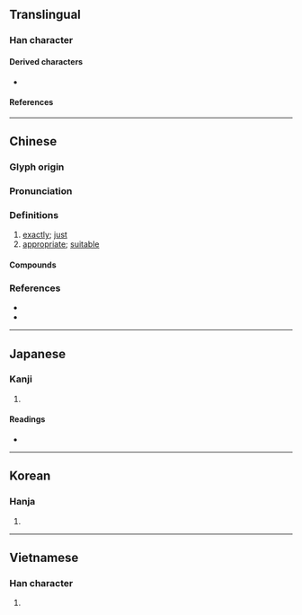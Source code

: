 {{character info/new}}
==Translingual==

===Han character===
{{Han char|rn=61|rad=心|as=06|sn=9|four=98061|canj=POMR|ids=⿰忄合}}

====Derived characters====
* {{l|mul|[[𪣺]]}}

====References====
{{Han ref|kx=0386.010|dkj=10603|dj=0718.020|hdz=42297.020|uh=6070}}

----

==Chinese==
{{zh-forms}} <!--alt form 𢙅?-->

===Glyph origin===
{{Han etym}}

===Pronunciation===
{{zh-pron
|m=qià
|m-s=
|c=hap1,aam1
|c-t=
|g=
|h=pfs=
|j=
|mb=kiă
|md=
|mn=khap
|mn-t=kab4
|w=
|x=
|mc=y
|oc=y
|cat=adv,a
}}

===Definitions===
{{zh-hanzi}}

# [[exactly]]; [[just]]
# [[appropriate]]; [[suitable]]

====Compounds====
{{zh-der|恰到好處|恰巧|恰不道|不恰好|恰限|恰纔|恰當|恰恰|恰如|恰好|恰則|恰克圖|恰似|半恰|恰正|恰便似|恰如其分|洽恰}}

===References===
* {{R:twedu|A01336}}
* {{R:yue:Hanzi}}

----

==Japanese==

===Kanji===
{{ja-kanji|grade=|rs=心06}}

# {{defn|lang=ja|sort=心06}}

====Readings====
* {{ja-readings
|goon=きょう<けふ
|kanon=こう<かふ
|on=かつ
|kun=あたか-も
}}

----

==Korean==

===Hanja===
{{ko-hanja|hangeul=흡|eumhun=|rv=heup|mr=hŭp|y=hup}}

# {{defn|lang=ko|sort=心06}}

----

==Vietnamese==

===Han character===
{{vi-readings|rs=心06|hanviet=kháp}}

# {{defn|lang=vi|sort=心06}}
